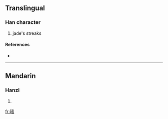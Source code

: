 {{see|瑸}}
==Translingual==

===Han character===
{{Han char|rn=96|rad=玉|as=14|sn=18|four=1318<sub>6</sub>|canj=一土十一金 (MGJMC)}}

# jade's streaks

====References====
* {{Han ref|kx=0744.070|dkj=21302|dj=1152.200|hdz=21143.090|uh=74B8|ud=29880|bh=F040|bd=61504}}

----

==Mandarin==

===Hanzi===
{{cmn-hanzi|pin=[[bīn]] ([[bin1]])|wg=pin<sup>1</sup>}}

# {{defn|Mandarin}}

[[fr:璸]]